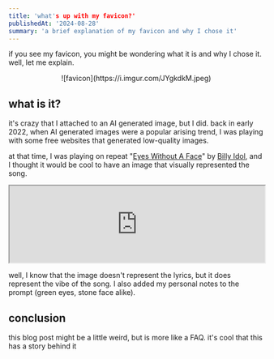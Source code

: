 ```yaml
---
title: 'what's up with my favicon?'
publishedAt: '2024-08-28'
summary: 'a brief explanation of my favicon and why I chose it'
---
```


if you see my favicon, you might be wondering what it is and why I chose it. well, let me explain.

<center>![favicon](https://i.imgur.com/JYgkdkM.jpeg)</center>

## what is it?

it's crazy that I attached to an AI generated image, but I did. back in early 2022, when AI generated images were a popular arising trend, I was playing with some free websites that generated low-quality images.

at that time, I was playing on repeat "[Eyes Without A Face](https://open.spotify.com/track/0pUVeEgZuNyFzIMKp67RbS)" by [Billy Idol](https://open.spotify.com/artist/7lzordPuZEXxwt9aoVZYmG), and I thought it would be cool to have an image that visually represented the song.

<iframe
    style={{borderRadius: '12px'}}
    src="https://open.spotify.com/embed/track/0pUVeEgZuNyFzIMKp67RbS?utm_source=generator"
    width="100%"
    height="152"
    allow="autoplay; clipboard-write; encrypted-media; fullscreen; picture-in-picture"
    loading="lazy"
    allowFullScreen
></iframe>

well, I know that the image doesn't represent the lyrics, but it does represent the vibe of the song. I also added my personal notes to the prompt (green eyes, stone face alike).

## conclusion

this blog post might be a little weird, but is more like a FAQ. it's cool that this has a story behind it
